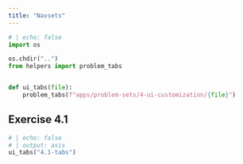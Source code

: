```yaml
---
title: "Navsets"
---
```

```python
# | echo: false
import os

os.chdir("..")
from helpers import problem_tabs


def ui_tabs(file):
    problem_tabs(f"apps/problem-sets/4-ui-customization/{file}")


```

## Exercise 4.1

```python
# | echo: false
# | output: asis
ui_tabs("4.1-tabs")
```